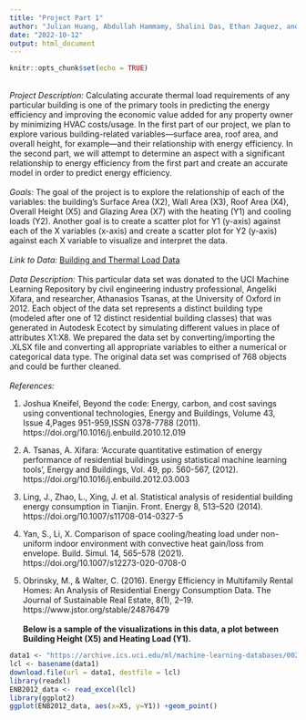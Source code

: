 ```yaml
---
title: "Project Part 1"
author: "Julian Huang, Abdullah Hammamy, Shalini Das, Ethan Jaquez, and Anchita Raybarman"
date: "2022-10-12"
output: html_document
---
```


```r
knitr::opts_chunk$set(echo = TRUE)
```
<br>
*Project Description:*
Calculating accurate thermal load requirements of any particular building is one of the primary tools in predicting the energy efficiency and improving the economic value added for any property owner by minimizing HVAC costs/usage. In the first part of our project, we plan to explore various building-related variables—surface area, roof area, and overall height, for example—and their relationship with energy efficiency. In the second part, we will attempt to determine an aspect with a significant relationship to energy efficiency from the first part and create an accurate model in order to predict energy efficiency.
</br>
<br>
*Goals:*
The goal of the project is to explore the relationship of each of the variables: the building’s Surface Area (X2), Wall Area (X3), Roof Area (X4), Overall Height (X5) and Glazing Area (X7) with the heating (Y1) and cooling loads (Y2).  Another goal is to create a scatter plot for Y1 (y-axis) against each of the  X variables (x-axis) and create a scatter plot for Y2 (y-axis) against each X variable to visualize and interpret the data. 
</br>
<br>
*Link to Data:*
[Building and Thermal Load Data](https://archive.ics.uci.edu/ml/machine-learning-databases/00242/ENB2012_data.xlsx)
</br>
<br>
*Data Description:*
This particular data set was donated to the UCI Machine Learning Repository by civil engineering industry professional, Angeliki Xifara, and researcher, Athanasios Tsanas, at the University of Oxford in 2012. Each object of the data set represents a distinct building type (modeled after one of 12 distinct residential building classes) that was generated in Autodesk Ecotect by simulating different values in place of attributes X1:X8. We prepared the data set by converting/importing the .XLSX file and converting all appropriate variables to either a numerical or categorical data type. The original data set was comprised of 768 objects and could be further cleaned.
</br>
<br>
*References:*

1.  Joshua Kneifel, Beyond the code: Energy, carbon, and cost savings using conventional technologies, Energy and Buildings, Volume 43, Issue 4,Pages 951-959,ISSN 0378-7788 (2011). https://doi.org/10.1016/j.enbuild.2010.12.019

2.  A. Tsanas, A. Xifara: 'Accurate quantitative estimation of energy performance of residential buildings using statistical machine learning tools', Energy and Buildings, Vol. 49, pp. 560-567, (2012). https://doi.org/10.1016/j.enbuild.2012.03.003 

3.  Ling, J., Zhao, L., Xing, J. et al. Statistical analysis of residential building energy consumption in Tianjin. Front. Energy 8, 513–520 (2014). https://doi.org/10.1007/s11708-014-0327-5

4.  Yan, S., Li, X. Comparison of space cooling/heating load under non-uniform indoor environment with convective heat gain/loss from envelope. Build. Simul. 14, 565–578 (2021). https://doi.org/10.1007/s12273-020-0708-0

5.  Obrinsky, M., & Walter, C. (2016). Energy Efficiency in Multifamily Rental Homes: An Analysis of Residential Energy Consumption Data. The Journal of Sustainable Real Estate, 8(1), 2–19. https://www.jstor.org/stable/24876479
</br>
<br>
**Below is a sample of the visualizations in this data, a plot between Building Height (X5) and Heating Load (Y1).**
</br>
```r
data1 <- "https://archive.ics.uci.edu/ml/machine-learning-databases/00242/ENB2012_data.xlsx"
lcl <- basename(data1)
download.file(url = data1, destfile = lcl)
library(readxl)
ENB2012_data <- read_excel(lcl)
library(ggplot2)
ggplot(ENB2012_data, aes(x=X5, y=Y1)) +geom_point()
```
